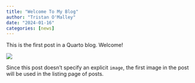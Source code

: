 ```yaml
---
title: "Welcome To My Blog"
author: "Tristan O'Malley"
date: "2024-01-16"
categories: [news]
---
```


This is the first post in a Quarto blog. Welcome!

![](thumbnail.jpg)

Since this post doesn't specify an explicit `image`, the first image in the post will be used in the listing page of posts.
